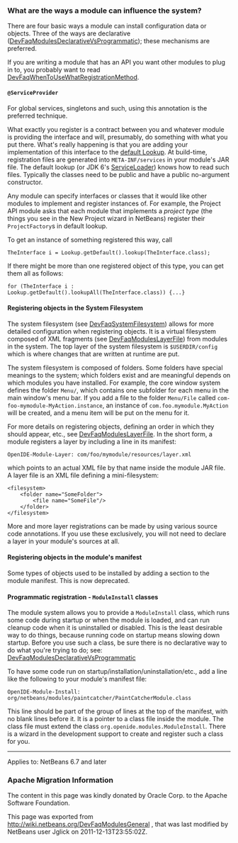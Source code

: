 <!--

    Licensed to the Apache Software Foundation (ASF) under one
    or more contributor license agreements.  See the NOTICE file
    distributed with this work for additional information
    regarding copyright ownership.  The ASF licenses this file
    to you under the Apache License, Version 2.0 (the
    "License"); you may not use this file except in compliance
    with the License.  You may obtain a copy of the License at

      http://www.apache.org/licenses/LICENSE-2.0

    Unless required by applicable law or agreed to in writing,
    software distributed under the License is distributed on an
    "AS IS" BASIS, WITHOUT WARRANTIES OR CONDITIONS OF ANY
    KIND, either express or implied.  See the License for the
    specific language governing permissions and limitations
    under the License.

-->

===What are the ways a module can influence the system?===

There are four basic ways a module can install configuration data or objects.
Three of the ways are
declarative ([[DevFaqModulesDeclarativeVsProgrammatic]]); these mechanisms are preferred.

If you are writing a module that has an API you want other modules to plug in to, you probably want to read [[DevFaqWhenToUseWhatRegistrationMethod]].

====<tt>@ServiceProvider</tt>====

For global services, singletons and such, using this annotation is the preferred technique.

What exactly you register is a contract between you and whatever module is providing the interface and will, presumably, do something with what you put there.
What's really happening is that you are adding your implementation of this interface to the [[DevFaqLookupDefault| default Lookup]]. At build-time, registration files are generated into <code>META-INF/services</code> in your module's JAR file.  The default lookup (or JDK 6's [http://java.sun.com/javase/6/docs/api/java/util/ServiceLoader.html ServiceLoader]) knows how to read such files.  Typically the classes need to be public and have a public no-argument constructor.

Any module can specify interfaces or classes that it would like other modules to implement and register instances of.  For example, the Project API module asks that each module that implements a ''project type'' (the things you see in the New Project wizard in NetBeans) register their <tt>ProjectFactory</tt>s in default lookup.

To get an instance of something registered this way, call
<pre>
TheInterface i = Lookup.getDefault().lookup(TheInterface.class);
</pre>

If there might be more than one registered object of this type, you can get them all as follows:
<pre>
for (TheInterface i : Lookup.getDefault().lookupAll(TheInterface.class)) {...}
</pre>

====Registering objects in the System Filesystem====

The system filesystem (see [[DevFaqSystemFilesystem]]) allows for more detailed configuration when registering objects.
It is a virtual filesystem composed of XML fragments (see [[DevFaqModulesLayerFile]])
from modules in the system.
The top layer of the system filesystem is <tt>$USERDIR/config</tt> which is where changes that are written at runtime are put.

The system filesystem is composed of folders.  Some folders have special meanings to the system; which folders exist and are meaningful depends on which modules you have installed.
For example, the core window system defines the folder <tt>Menu/</tt>, which contains one subfolder for each menu in the main window's menu bar.
If you add a file to the folder <tt>Menu/File</tt> called <tt>com-foo-mymodule-MyAction.instance</tt>,
an instance of <tt>com.foo.mymodule.MyAction</tt> will be created, and a menu item will be put on the menu for it.

For more details on registering objects, defining an order in which they should appear, etc., see [[DevFaqModulesLayerFile]].
In the short form, a module registers a layer by including a line in its manifest:
<pre>
OpenIDE-Module-Layer: com/foo/mymodule/resources/layer.xml
</pre>
which points to an actual XML file by that name inside the module JAR file.  A layer file is an XML file defining a mini-filesystem:
<pre>
<filesystem>
    <folder name="SomeFolder">
        <file name="SomeFile"/>
    </folder>
</filesystem>
</pre>

More and more layer registrations can be made by using various source code annotations.
If you use these exclusively, you will not need to declare a layer in your module's sources at all.

====Registering objects in the module's manifest====

Some types of objects used to be installed by adding a section to the module manifest.
This is now deprecated.

====Programmatic registration - <tt>ModuleInstall</tt> classes====

The module system allows you to provide a <tt>ModuleInstall</tt> class, which runs some code during startup or when the module is loaded, and can run cleanup code when it is uninstalled or disabled.  This is the least desirable way to do things, because running code on startup means slowing down startup.
Before you use such a class, be sure there is no declarative way to do what you're trying to do;
see: [[DevFaqModulesDeclarativeVsProgrammatic]]

To have some code run on startup/installation/uninstallation/etc., add a line like the following to your module's manifest file:
<pre>
OpenIDE-Module-Install: org/netbeans/modules/paintcatcher/PaintCatcherModule.class
</pre>
This line should be part of the group of lines at the top of the manifest, with no blank lines before it.  It is a pointer to a class file inside the module.  The class file must extend the class <tt>org.openide.modules.ModuleInstall</tt>.
There is a wizard in the development support to create and register such a class for you.

----
Applies to: NetBeans 6.7 and later

===Apache Migration Information===

The content in this page was kindly donated by Oracle Corp. to the
Apache Software Foundation.

This page was exported from http://wiki.netbeans.org/DevFaqModulesGeneral , 
that was last modified by NetBeans user Jglick 
on 2011-12-13T23:55:02Z.

